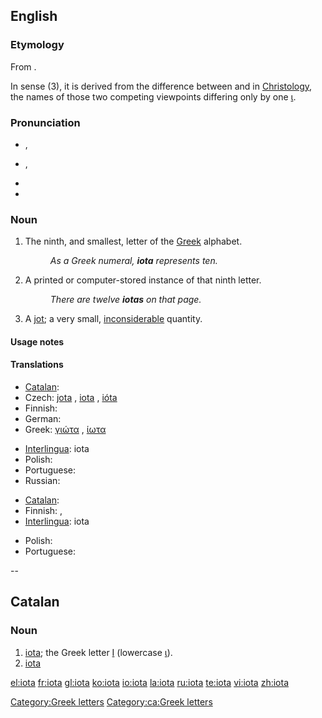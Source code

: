{{was wotd|2008|June|8}}
{{letter_disp2|theta|&nbsp;&nbsp; [[image:Greek_uc_iota.png|20px]][[image:Greek_lc_iota.png|18px]] &nbsp;&nbsp; |kappa|γιώτα|Ι|ι}}
{{also|Iota}}
==English==

===Etymology===
From {{etyl|grc|en}} {{term|ἰῶτα|tr=iōta|lang=grc|sc=polytonic}}.

In sense (3), it is derived from the difference between {{term|ὁμοούσιος|tr=homoousios|sc=Grek||same substance}} and {{term|ὁμοιούσιος|tr=homoiousios|sc=Grek||similar substance}} in [[Christology]], the names of those two competing viewpoints differing only by one [[ι]].

===Pronunciation===
* {{a|UK}} {{IPA|/aɪˈəʊtə/}}, {{SAMPA|/aI"@U.t@/}}
* {{a|US}} {{IPA|/aɪˈoʊtə/}}, {{IPA|/ajˈowɾə/}}
* {{audio|en-us-iota.ogg|Audio (US)}}
* {{rhymes|əʊtə}}

===Noun===
{{en-noun|s|-}}

# {{uncountable}} The ninth, and smallest, letter of the [[Greek]] alphabet.
#: ''As a Greek numeral, '''iota''' represents ten.''
# {{countable}} A printed or computer-stored instance of that ninth letter.
#: ''There are twelve '''iotas''' on that page.''
# {{countable}} A [[jot]]; a very small, [[inconsiderable]] quantity.

====Usage notes====
{{en-noun-note countable and uncountable senses}}

====Translations====
{{trans-top|Greek letter}}
* [[Catalan]]: {{t|ca|iota|f}}
* Czech: [[jota]] {{f}}, [[#Czech|iota]] {{f}}, [[ióta]] {{f}}
* Finnish: {{t-|fi|iota}}
* German: {{t-|de|Jota|n}}
* Greek: [[γιώτα]] {{n}}, [[ίωτα]] {{n}}
{{trans-mid}}
* [[Interlingua]]: iota
* Polish: {{t+|pl|jota|f}}
* Portuguese: {{t-|pt|iota|m}}
* Russian: {{t+|ru|йота|f|tr=jóta|sc=Cyrl}}
{{trans-bottom}}

{{trans-top|small amount}}
* [[Catalan]]: {{t|ca|iota|f}}
* Finnish: {{t-|fi|hitunen}}, {{t-|fi|hiven}}
* [[Interlingua]]: iota
{{trans-mid}}
* Polish: {{t+|pl|jota|f}}
* Portuguese: {{t+|pt|pingo|m}}
{{trans-bottom}}

[[Category:Greek letters]]

--

==Catalan==

===Noun===
{{ca-noun|f|pl=iotes}}
# [[iota#English|iota]]; the Greek letter [[Ι]] (lowercase [[ι]]). [[Category:ca:Greek letters]]
# [[iota#English|iota]] {{gloss|small amount}}

[[el:iota]]
[[fr:iota]]
[[gl:iota]]
[[ko:iota]]
[[io:iota]]
[[la:iota]]
[[ru:iota]]
[[te:iota]]
[[vi:iota]]
[[zh:iota]]
